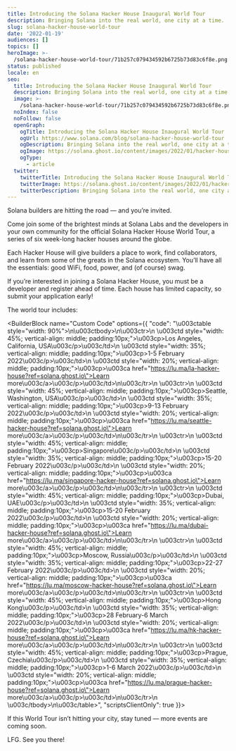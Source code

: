 ```yaml
---
title: Introducing the Solana Hacker House Inaugural World Tour
description: Bringing Solana into the real world, one city at a time.
slug: solana-hacker-house-world-tour
date: '2022-01-19'
audiences: []
topics: []
heroImage: >-
  /solana-hacker-house-world-tour/71b257c079434592b6725b73d83c6f8e.png
status: published
locale: en
seo:
  title: Introducing the Solana Hacker House Inaugural World Tour
  description: Bringing Solana into the real world, one city at a time.
  image: >-
    /solana-hacker-house-world-tour/71b257c079434592b6725b73d83c6f8e.png
  noIndex: false
  noFollow: false
  openGraph:
    ogTitle: Introducing the Solana Hacker House Inaugural World Tour
    ogUrl: https://www.solana.com/blog/solana-hacker-house-world-tour
    ogDescription: Bringing Solana into the real world, one city at a time.
    ogImage: https://solana.ghost.io/content/images/2022/01/hacker-house-blog-post.png
    ogType:
      - article
  twitter:
    twitterTitle: Introducing the Solana Hacker House Inaugural World Tour
    twitterImage: https://solana.ghost.io/content/images/2022/01/hacker-house-blog-post.png
    twitterDescription: Bringing Solana into the real world, one city at a time.
---
```


Solana builders are hitting the road — and you’re invited.

Come join some of the brightest minds at Solana Labs and the developers in your own community for the official Solana Hacker House World Tour, a series of six week-long hacker houses around the globe.

Each Hacker House will give builders a place to work, find collaborators, and learn from some of the greats in the Solana ecosystem. You’ll have all the essentials: good WiFi, food, power, and (of course) swag.

If you’re interested in joining a Solana Hacker House, you must be a developer and register ahead of time. Each house has limited capacity, so submit your application early!

The world tour includes:

<BuilderBlock name="Custom Code" options={{
  "code": "\u003ctable style=\"width: 90%\">\n\u003ctbody>\n\u003ctr>\n    \u003ctd style=\"width: 45%; vertical-align: middle; padding:10px;\">\u003cp>Los Angeles, California, USA\u003c/p>\u003c/td>\n    \u003ctd style=\"width: 35%; vertical-align: middle; padding:10px;\">\u003cp>1-5 February 2022\u003c/p>\u003c/td>\n    \u003ctd style=\"width: 20%; vertical-align: middle; padding:10px;\">\u003cp>\u003ca href=\"https://lu.ma/la-hacker-house?ref=solana.ghost.io\">Learn more\u003c/a>\u003c/p>\u003c/td>\n\u003c/tr>\n    \u003ctr>\n    \u003ctd style=\"width: 45%; vertical-align: middle; padding:10px;\">\u003cp>Seattle, Washington, USA\u003c/p>\u003c/td>\n    \u003ctd style=\"width: 35%; vertical-align: middle; padding:10px;\">\u003cp>9-13 February 2022\u003c/p>\u003c/td>\n    \u003ctd style=\"width: 20%; vertical-align: middle; padding:10px;\">\u003cp>\u003ca href=\"https://lu.ma/seattle-hacker-house?ref=solana.ghost.io\">Learn more\u003c/a>\u003c/p>\u003c/td>\n\u003c/tr>\n    \u003ctr>\n    \u003ctd style=\"width: 45%; vertical-align: middle; padding:10px;\">\u003cp>Singapore\u003c/p>\u003c/td>\n    \u003ctd style=\"width: 35%; vertical-align: middle; padding:10px;\">\u003cp>15-20 February 2022\u003c/p>\u003c/td>\n    \u003ctd style=\"width: 20%; vertical-align: middle; padding:10px;\">\u003cp>\u003ca href=\"https://lu.ma/singapore-hacker-house?ref=solana.ghost.io\">Learn more\u003c/a>\u003c/p>\u003c/td>\n\u003c/tr>\n        \u003ctr>\n    \u003ctd style=\"width: 45%; vertical-align: middle; padding:10px;\">\u003cp>Dubai, UAE\u003c/p>\u003c/td>\n    \u003ctd style=\"width: 35%; vertical-align: middle; padding:10px;\">\u003cp>15-20 February 2022\u003c/p>\u003c/td>\n    \u003ctd style=\"width: 20%; vertical-align: middle; padding:10px;\">\u003cp>\u003ca href=\"https://lu.ma/dubai-hacker-house?ref=solana.ghost.io\">Learn more\u003c/a>\u003c/p>\u003c/td>\n\u003c/tr>\n    \u003ctr>\n    \u003ctd style=\"width: 45%; vertical-align: middle; padding:10px;\">\u003cp>Moscow, Russia\u003c/p>\u003c/td>\n    \u003ctd style=\"width: 35%; vertical-align: middle; padding:10px;\">\u003cp>22-27 February 2022\u003c/p>\u003c/td>\n    \u003ctd style=\"width: 20%; vertical-align: middle; padding:10px;\">\u003cp>\u003ca href=\"https://lu.ma/moscow-hacker-house?ref=solana.ghost.io\">Learn more\u003c/a>\u003c/p>\u003c/td>\n\u003c/tr>\n      \u003ctr>\n    \u003ctd style=\"width: 45%; vertical-align: middle; padding:10px;\">\u003cp>Hong Kong\u003c/p>\u003c/td>\n    \u003ctd style=\"width: 35%; vertical-align: middle; padding:10px;\">\u003cp>28 February-6 March 2022\u003c/p>\u003c/td>\n    \u003ctd style=\"width: 20%; vertical-align: middle; padding:10px;\">\u003cp>\u003ca href=\"https://lu.ma/hk-hacker-house?ref=solana.ghost.io\">Learn more\u003c/a>\u003c/p>\u003c/td>\n\u003c/tr>\n    \u003ctr>\n    \u003ctd style=\"width: 45%; vertical-align: middle; padding:10px;\">\u003cp>Prague, Czechia\u003c/p>\u003c/td>\n    \u003ctd style=\"width: 35%; vertical-align: middle; padding:10px;\">\u003cp>1-6 March 2022\u003c/p>\u003c/td>\n    \u003ctd style=\"width: 20%; vertical-align: middle; padding:10px;\">\u003cp>\u003ca href=\"https://lu.ma/prague-hacker-house?ref=solana.ghost.io\">Learn more\u003c/a>\u003c/p>\u003c/td>\n\u003c/tr>\n    \u003c/tbody>\n\u003c/table>",
  "scriptsClientOnly": true
}}>

</BuilderBlock>

If this World Tour isn’t hitting your city, stay tuned — more events are coming soon.

LFG. See you there!
